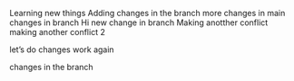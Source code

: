 Learning new things
Adding changes in the branch
more changes in main
changes in branch
Hi 
new change in branch
Making anotther conflict
making another conflict 2

let's do changes
work again


changes in the branch